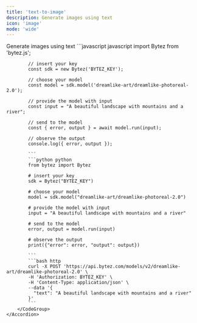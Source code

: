 ```yaml
---
title: 'text-to-image'
description: Generate images using text
icon: 'image'
mode: 'wide'
---
```


<AccordionGroup>
	<Accordion defaultOpen="true" title="Basic usage">
		Generate images using text
		<CodeGroup>
			```javascript javascript
			import Bytez from 'bytez.js';
			
			// insert your key
			const sdk = new Bytez('BYTEZ_KEY');
			
			// choose your model
			const model = sdk.model('dreamlike-art/dreamlike-photoreal-2.0');
			
			// provide the model with input
			const input = "A beautiful landscape with mountains and a river";
			
			// send to the model
			const { error, output } = await model.run(input);
			
			// observe the output
			console.log({ error, output });
			
			```
			```python python
			from bytez import Bytez
			
			# insert your key
			sdk = Bytez("BYTEZ_KEY")
			
			# choose your model
			model = sdk.model("dreamlike-art/dreamlike-photoreal-2.0")
			
			# provide the model with input
			input = "A beautiful landscape with mountains and a river"
			
			# send to the model
			error, output = model.run(input)
			
			# observe the output
			print({"error": error, "output": output})
			
			```
			```bash http
			curl -X POST 'https://api.bytez.com/models/v2/dreamlike-art/dreamlike-photoreal-2.0' \
			-H 'Authorization: BYTEZ_KEY' \
			-H 'Content-Type: application/json' \
			--data '{
			  "text": "A beautiful landscape with mountains and a river"
			}'
			```
		</CodeGroup>
	</Accordion>
</AccordionGroup>